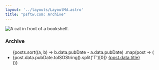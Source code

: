 ```yaml
---
layout: '../layouts/LayoutMd.astro'
title: "psftw.com: Archive"
---
```



![](/kittybookshelf.jpg "A cat in front of a bookshelf.")

### Archive

<ul>
{posts.sort((a, b) => b.data.pubDate - a.data.pubDate)
      .map(post => (
<li>{post.data.pubDate.toISOString().split('T')[0]} <a href={`/blog/${post.id}`}>{post.data.title}</a></li>
))}
</ul>
